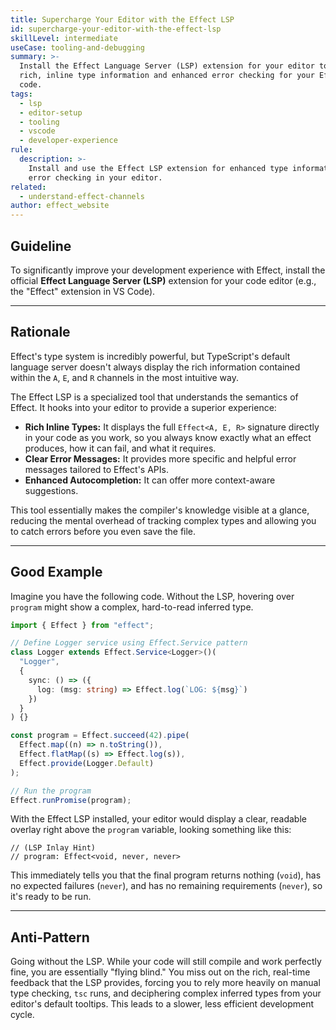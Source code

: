 ```yaml
---
title: Supercharge Your Editor with the Effect LSP
id: supercharge-your-editor-with-the-effect-lsp
skillLevel: intermediate
useCase: tooling-and-debugging
summary: >-
  Install the Effect Language Server (LSP) extension for your editor to get
  rich, inline type information and enhanced error checking for your Effect
  code.
tags:
  - lsp
  - editor-setup
  - tooling
  - vscode
  - developer-experience
rule:
  description: >-
    Install and use the Effect LSP extension for enhanced type information and
    error checking in your editor.
related:
  - understand-effect-channels
author: effect_website
---
```


## Guideline

To significantly improve your development experience with Effect, install the official **Effect Language Server (LSP)** extension for your code editor (e.g., the "Effect" extension in VS Code).

---

## Rationale

Effect's type system is incredibly powerful, but TypeScript's default language server doesn't always display the rich information contained within the `A`, `E`, and `R` channels in the most intuitive way.

The Effect LSP is a specialized tool that understands the semantics of Effect. It hooks into your editor to provide a superior experience:
-   **Rich Inline Types:** It displays the full `Effect<A, E, R>` signature directly in your code as you work, so you always know exactly what an effect produces, how it can fail, and what it requires.
-   **Clear Error Messages:** It provides more specific and helpful error messages tailored to Effect's APIs.
-   **Enhanced Autocompletion:** It can offer more context-aware suggestions.

This tool essentially makes the compiler's knowledge visible at a glance, reducing the mental overhead of tracking complex types and allowing you to catch errors before you even save the file.

---

## Good Example

Imagine you have the following code. Without the LSP, hovering over `program` might show a complex, hard-to-read inferred type.

```typescript
import { Effect } from "effect";

// Define Logger service using Effect.Service pattern
class Logger extends Effect.Service<Logger>()(
  "Logger",
  {
    sync: () => ({
      log: (msg: string) => Effect.log(`LOG: ${msg}`)
    })
  }
) {}

const program = Effect.succeed(42).pipe(
  Effect.map((n) => n.toString()),
  Effect.flatMap((s) => Effect.log(s)),
  Effect.provide(Logger.Default)
);

// Run the program
Effect.runPromise(program);
```

With the Effect LSP installed, your editor would display a clear, readable overlay right above the `program` variable, looking something like this:

```
// (LSP Inlay Hint)
// program: Effect<void, never, never>
```

This immediately tells you that the final program returns nothing (`void`), has no expected failures (`never`), and has no remaining requirements (`never`), so it's ready to be run.

---

## Anti-Pattern

Going without the LSP. While your code will still compile and work perfectly fine, you are essentially "flying blind." You miss out on the rich, real-time feedback that the LSP provides, forcing you to rely more heavily on manual type checking, `tsc` runs, and deciphering complex inferred types from your editor's default tooltips. This leads to a slower, less efficient development cycle.
